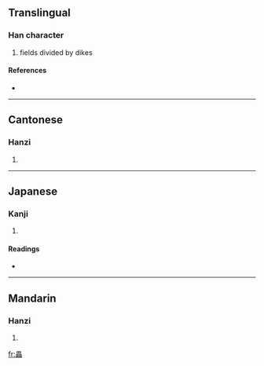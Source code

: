 ==Translingual==

===Han character===
{{Han char|rn=102|rad=田|as=10|sn=15|four=6066<sub>0</sub>|canj=田田田 (WWW)}}

# fields divided by dikes

====References====
* {{Han ref|kx=0766.070|dkj=21924|dj=1176.180|hdz=42551.010|uh=757E|ud=30078|bh=E6AE|bd=59054}}

----

==Cantonese==

===Hanzi===
{{yue-hanzi|jyut=|y=leui5}}

# {{defn|Cantonese}}

----

==Japanese==

===Kanji===
{{ja-kanji|grade=|rs=田10}}

# {{defn|Japanese}}

====Readings====
* {{ja-readings|on=[[すい]] (sui)|kun=|nanori=}}

----

==Mandarin==

===Hanzi===
{{cmn-hanzi|pin=[[léi]] ([[lei2]])|wg=lei<sup>2</sup>}}

# {{defn|Mandarin}}

[[fr:畾]]